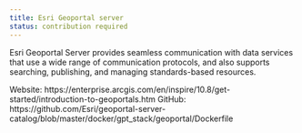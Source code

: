 ```yaml
---
title: Esri Geoportal server
status: contribution required
---
```


Esri Geoportal Server provides seamless communication with data services that use a wide range of communication protocols, and also supports searching, publishing, and managing standards-based resources.

Website: https://enterprise.arcgis.com/en/inspire/10.8/get-started/introduction-to-geoportals.htm
GitHub: https://github.com/Esri/geoportal-server-catalog/blob/master/docker/gpt_stack/geoportal/Dockerfile
